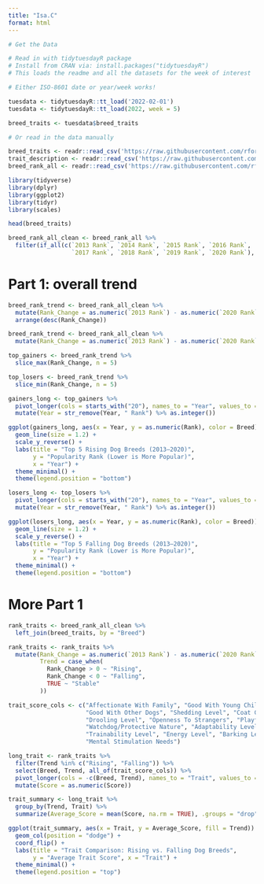 ```yaml
---
title: "Isa.C"
format: html
---
```


```r
# Get the Data

# Read in with tidytuesdayR package 
# Install from CRAN via: install.packages("tidytuesdayR")
# This loads the readme and all the datasets for the week of interest

# Either ISO-8601 date or year/week works!

tuesdata <- tidytuesdayR::tt_load('2022-02-01')
tuesdata <- tidytuesdayR::tt_load(2022, week = 5)

breed_traits <- tuesdata$breed_traits

# Or read in the data manually

breed_traits <- readr::read_csv('https://raw.githubusercontent.com/rfordatascience/tidytuesday/main/data/2022/2022-02-01/breed_traits.csv')
trait_description <- readr::read_csv('https://raw.githubusercontent.com/rfordatascience/tidytuesday/main/data/2022/2022-02-01/trait_description.csv')
breed_rank_all <- readr::read_csv('https://raw.githubusercontent.com/rfordatascience/tidytuesday/main/data/2022/2022-02-01/breed_rank.csv')

library(tidyverse)
library(dplyr)
library(ggplot2)
library(tidyr)
library(scales)


```

```r
head(breed_traits)

breed_rank_all_clean <- breed_rank_all %>%
  filter(if_all(c(`2013 Rank`, `2014 Rank`, `2015 Rank`, `2016 Rank`,
                  `2017 Rank`, `2018 Rank`, `2019 Rank`, `2020 Rank`), ~ !is.na(.)))
```

# Part 1: overall trend 
```r
breed_rank_trend <- breed_rank_all_clean %>%
  mutate(Rank_Change = as.numeric(`2013 Rank`) - as.numeric(`2020 Rank`)) %>%
  arrange(desc(Rank_Change)) 
```

```r
breed_rank_trend <- breed_rank_all_clean %>%
  mutate(Rank_Change = as.numeric(`2013 Rank`) - as.numeric(`2020 Rank`))

top_gainers <- breed_rank_trend %>% 
  slice_max(Rank_Change, n = 5)

top_losers <- breed_rank_trend %>% 
  slice_min(Rank_Change, n = 5)

gainers_long <- top_gainers %>%
  pivot_longer(cols = starts_with("20"), names_to = "Year", values_to = "Rank") %>%
  mutate(Year = str_remove(Year, " Rank") %>% as.integer())

ggplot(gainers_long, aes(x = Year, y = as.numeric(Rank), color = Breed)) +
  geom_line(size = 1.2) +
  scale_y_reverse() +
  labs(title = "Top 5 Rising Dog Breeds (2013–2020)",
       y = "Popularity Rank (Lower is More Popular)",
       x = "Year") +
  theme_minimal() +
  theme(legend.position = "bottom")

losers_long <- top_losers %>%
  pivot_longer(cols = starts_with("20"), names_to = "Year", values_to = "Rank") %>%
  mutate(Year = str_remove(Year, " Rank") %>% as.integer())

ggplot(losers_long, aes(x = Year, y = as.numeric(Rank), color = Breed)) +
  geom_line(size = 1.2) +
  scale_y_reverse() +
  labs(title = "Top 5 Falling Dog Breeds (2013–2020)",
       y = "Popularity Rank (Lower is More Popular)",
       x = "Year") +
  theme_minimal() +
  theme(legend.position = "bottom")
```

# More Part 1
```r
rank_traits <- breed_rank_all_clean %>%
  left_join(breed_traits, by = "Breed")

rank_traits <- rank_traits %>%
  mutate(Rank_Change = as.numeric(`2013 Rank`) - as.numeric(`2020 Rank`),
         Trend = case_when(
           Rank_Change > 0 ~ "Rising",
           Rank_Change < 0 ~ "Falling",
           TRUE ~ "Stable"
         ))

trait_score_cols <- c("Affectionate With Family", "Good With Young Children",
                      "Good With Other Dogs", "Shedding Level", "Coat Grooming Frequency",
                      "Drooling Level", "Openness To Strangers", "Playfulness Level",
                      "Watchdog/Protective Nature", "Adaptability Level",
                      "Trainability Level", "Energy Level", "Barking Level", 
                      "Mental Stimulation Needs")

long_trait <- rank_traits %>%
  filter(Trend %in% c("Rising", "Falling")) %>%
  select(Breed, Trend, all_of(trait_score_cols)) %>%
  pivot_longer(cols = -c(Breed, Trend), names_to = "Trait", values_to = "Score") %>%
  mutate(Score = as.numeric(Score))

trait_summary <- long_trait %>%
  group_by(Trend, Trait) %>%
  summarize(Average_Score = mean(Score, na.rm = TRUE), .groups = "drop")

ggplot(trait_summary, aes(x = Trait, y = Average_Score, fill = Trend)) +
  geom_col(position = "dodge") +
  coord_flip() +
  labs(title = "Trait Comparison: Rising vs. Falling Dog Breeds",
       y = "Average Trait Score", x = "Trait") +
  theme_minimal() +
  theme(legend.position = "top")
```
